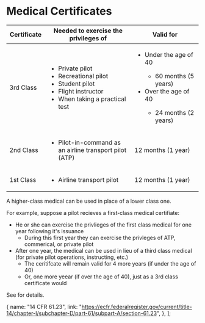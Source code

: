 
# Medical Certificates

<!-- class, expiration, privileges, temporary disqualifications -->

<table style={{ width: "100%" }}>
  <thead>
    <tr>
      <th width="20%">Certificate</th>
      <th>Needed to exercise the privileges of</th>
      <th width="35%">Valid for</th>
    </tr>
  </thead>
  <tbody>
    <tr>
      <td>3rd Class</td>
      <td>
        <ul>
          <li>Private pilot</li>
          <li>Recreational pilot</li>
          <li>Student pilot</li>
          <li>Flight instructor</li>
          <li>When taking a practical test</li>
        </ul>
      </td>
      <td>
        <ul>
          <li>Under the age of 40</li>
          <ul>
            <li>60 months (5 years)</li>
          </ul>
          <li>Over the age of 40</li>
          <ul>
            <li>24 months (2 years)</li>
          </ul>
        </ul>
      </td>
    </tr>
    <tr>
      <td>2nd Class</td>
      <td>
        <ul>
          <li>Pilot-in-command as an airline transport pilot (ATP)</li>
        </ul>
      </td>
      <td>12 months (1 year)</td>
    </tr>
    <tr>
      <td>1st Class</td>
      <td>
        <ul>
          <li>Airline transport pilot</li>
        </ul>
      </td>
      <td>12 months (1 year)</td>
    </tr>
  </tbody>
</table>

<Reg part="61.23" />

A higher-class medical can be used in place of a lower class one.

For example, suppose a pilot recieves a first-class medical certifiate:

- He or she can exercise the privlieges of the first class medical for one year following it's issuance
  - During this first year they can exercise the privleges of ATP, commerical, or private pilot
- After one year, the medical can be used in lieu of a third class medical (for private pilot operations, instructing, etc.)
  - The ceritifcate will remain valid for 4 more years (if under the age of 40)
  - Or, one more yeear (if over the age of 40), just as a 3rd class certificate would

See <Reg part="61.23(d)" /> for details.

  {
    name: "14 CFR 61.23",
    link: "https://ecfr.federalregister.gov/current/title-14/chapter-I/subchapter-D/part-61/subpart-A/section-61.23",
  },
];
